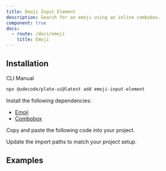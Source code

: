 ```yaml
---
title: Emoji Input Element
description: Search for an emoji using an inline combobox.
component: true
docs:
  - route: /docs/emoji
    title: Emoji
---
```


## Installation

<Tabs defaultValue="cli">

<TabsList>
<TabsTrigger value="cli">CLI</TabsTrigger>
<TabsTrigger value="manual">Manual</TabsTrigger>
</TabsList>
<TabsContent value="cli">

```bash
npx @udecode/plate-ui@latest add emoji-input-element
```

</TabsContent>

<TabsContent value="manual">

<Steps>

<Step>

Install the following dependencies:

- [Emoji](/docs/emoji)
- [Combobox](/docs/combobox)

</Step>

<Step>

Copy and paste the following code into your project.

</Step>

<ComponentSource name="emoji-input-element" />

<Step>

Update the import paths to match your project setup.

</Step>

</Steps>

</TabsContent>

</Tabs>

## Examples

<ComponentPreview name="playground-demo" id="emoji" />

<ComponentSource src="../../templates/plate-playground-template/src/components/plate-editor.tsx" />
